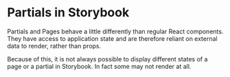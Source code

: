<Meta title="partial/Introduction" />

# Partials in Storybook

Partials and Pages behave a little differently than regular React components. They have access to application state and are therefore
reliant on external data to render, rather than props.

Because of this, it is not always possible to display different states of a page or a partial in Storybook. In fact some may not render at all.
